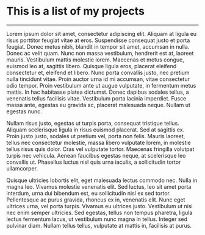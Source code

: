 # This is a list of my projects

---

Lorem ipsum dolor sit amet, consectetur adipiscing elit. Aliquam at ligula eu risus porttitor feugiat vitae at eros. Suspendisse consequat justo et porta feugiat. Donec metus nibh, blandit in tempor sit amet, accumsan in nulla. Donec ac velit quam. Nunc non massa vestibulum, hendrerit est at, laoreet mauris. Vestibulum mattis molestie lorem. Maecenas et metus congue, euismod leo at, sagittis libero. Quisque ligula eros, placerat eleifend consectetur et, eleifend et libero. Nunc porta convallis justo, nec pretium nulla tincidunt vitae. Proin auctor urna id mi accumsan, vitae consectetur odio tempor. Proin vestibulum ante ut augue vulputate, in fermentum metus mattis. In hac habitasse platea dictumst. Donec dapibus sodales tellus, a venenatis tellus facilisis vitae. Vestibulum porta lacinia imperdiet. Fusce massa ante, egestas eu gravida ac, placerat malesuada neque. Nullam ut egestas nunc.

Nullam risus justo, egestas ut turpis porta, consequat tristique tellus. Aliquam scelerisque ligula in risus euismod placerat. Sed at sagittis ex. Proin justo justo, sodales ut pretium vel, porta non felis. Mauris laoreet, tellus nec consectetur molestie, massa libero vulputate lorem, in molestie tellus risus quis dolor. Cras vel vulputate tortor. Maecenas fringilla volutpat turpis nec vehicula. Aenean faucibus egestas neque, at scelerisque leo convallis ut. Phasellus luctus nisl quis urna iaculis, a sollicitudin tortor ullamcorper.

Quisque ultricies lobortis elit, eget malesuada lectus commodo nec. Nulla in magna leo. Vivamus molestie venenatis elit. Sed luctus, leo sit amet porta interdum, urna dui bibendum est, eu sollicitudin nisl ex sed tortor. Pellentesque ac purus gravida, rhoncus ex in, venenatis elit. Nunc eget ultrices urna, vel porta turpis. Vivamus eu ultrices justo. Vestibulum ut nisi nec enim semper ultricies. Sed egestas, tellus non tempus pharetra, ligula lectus fermentum lacus, ut vestibulum nunc magna in tellus. Integer sed pulvinar diam. Nullam tellus tellus, vulputate at mattis in, facilisis at purus.

